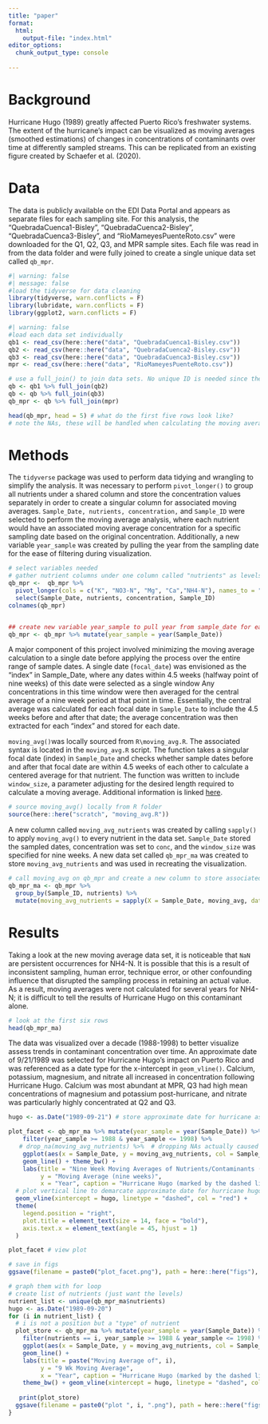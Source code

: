 ```yaml
---
title: "paper"
format: 
  html: 
    output-file: "index.html"
editor_options: 
  chunk_output_type: console
 
---
```


# Background

Hurricane Hugo (1989) greatly affected Puerto Rico's freshwater systems. The extent of the hurricane's impact can be visualized as moving averages (smoothed estimations) of changes in concentrations of contaminants over time at differently sampled streams. This can be replicated from an existing figure created by Schaefer et al. (2020).

# Data

The data is publicly available on the EDI Data Portal and appears as separate files for each sampling site. For this analysis, the "QuebradaCuenca1-Bisley", "QuebradaCuenca2-Bisley", "QuebradaCuenca3-Bisley", and "RioMameyesPuenteRoto.csv" were downloaded for the Q1, Q2, Q3, and MPR sample sites. Each file was read in from the data folder and were fully joined to create a single unique data set called `qb_mpr`. 

```r
#| warning: false
#| message: false
#load the tidyverse for data cleaning 
library(tidyverse, warn.conflicts = F)
library(lubridate, warn.conflicts = F)
library(ggplot2, warn.conflicts = F)
```


```r
#| warning: false
#load each data set individually
qb1 <- read_csv(here::here("data", "QuebradaCuenca1-Bisley.csv"))
qb2 <- read_csv(here::here("data", "QuebradaCuenca2-Bisley.csv"))
qb3 <- read_csv(here::here("data", "QuebradaCuenca3-Bisley.csv"))
mpr <- read_csv(here::here("data", "RioMameyesPuenteRoto.csv"))

# use a full_join() to join data sets. No unique ID is needed since the data sets are joined on shared columns to avoid duplicates
qb <- qb1 %>% full_join(qb2)
qb <- qb %>% full_join(qb3)
qb_mpr <- qb %>% full_join(mpr)

head(qb_mpr, head = 5) # what do the first five rows look like?
# note the NAs, these will be handled when calculating the moving averages with na.rm = T
```

# Methods

The `tidyverse` package was used to perform data tidying and wrangling to simplify the analysis. It was necessary to perform `pivot_longer()` to group all nutrients under a shared column and store the concentration values separately in order to create a singular column for associated moving averages. `Sample_Date, nutrients, concentration,` and `Sample_ID` were selected to perform the moving average analysis, where each nutrient would have an associated moving average concentration for a specific sampling date based on the original concentration. Additionally, a new variable `year_sample` was created by pulling the year from the sampling date for the ease of filtering during visualization.

```r
# select variables needed
# gather nutrient columns under one column called "nutrients" as levels, pull concentrations from each as a separate concentration (value) column
qb_mpr <-  qb_mpr %>% 
  pivot_longer(cols = c("K", "NO3-N", "Mg", "Ca","NH4-N"), names_to = "nutrients", values_to = "concentration") %>%
  select(Sample_Date, nutrients, concentration, Sample_ID)
colnames(qb_mpr)


## create new variable year_sample to pull year from sample_date for easy filtering later
qb_mpr <- qb_mpr %>% mutate(year_sample = year(Sample_Date))
```

A major component of this project involved minimizing the moving average calculation to a single date before applying the process over the entire range of sample dates. A single date (`focal_date`) was envisioned as the "index" in Sample_Date, where any dates within 4.5 weeks (halfway point of nine weeks) of this date were selected as a single window Any concentrations in this time window were then averaged for the central average of a nine week period at that point in time. Essentially, the central average was calculated for each focal date in `Sample_Date` to include the 4.5 weeks before and after that date; the average concentration was then extracted for each "index" and stored for each date.

`moving_avg()`was locally sourced from `R\moving_avg.R`. The associated syntax is located in the `moving_avg.R` script. The function takes a singular focal date (index) in `Sample_Date` and checks whether sample dates before and after that focal date are within 4.5 weeks of each other to calculate a centered average for that nutrient. The function was written to include `window_size`, a parameter adjusting for the desired length required to calculate a moving average. Additional information is linked [here](https://github.com/vedikaS-byte/Analytical-Workflows-Project-Practice/blob/main/R/moving_avg.R).

```r
# source moving_avg() locally from R folder
source(here::here("scratch", "moving_avg.R"))
```

A new column called `moving_avg_nutrients` was created by calling `sapply()` to apply `moving_avg()` to every nutrient in the data set. `Sample_Date` stored the sampled dates, concentration was set to `conc`, and the `window_size` was specified for nine weeks. A new data set called `qb_mpr_ma` was created to store `moving_avg_nutrients` and was used in recreating the visualization.

```r
# call moving_avg on qb_mpr and create a new column to store associated moving_avg concentrations with each nutrient in a single column 
qb_mpr_ma <- qb_mpr %>%
  group_by(Sample_ID, nutrients) %>%
  mutate(moving_avg_nutrients = sapply(X = Sample_Date, moving_avg, dates = as.Date(Sample_Date), conc = concentration, window_size = 9)) %>% ungroup()
```

# Results

Taking a look at the new moving average data set, it is noticeable that `NaN` are persistent occurrences for NH4-N. It is possible that this is a result of inconsistent sampling, human error, technique error, or other confounding influence that disrupted the sampling process in retaining an actual value. As a result, moving averages were not calculated for several years for NH4-N; it is difficult to tell the results of Hurricane Hugo on this contaminant alone.

```r
# look at the first six rows 
head(qb_mpr_ma)
```

The data was visualized over a decade (1988-1998) to better visualize assess trends in contaminant concentration over time. An approximate date of 9/21/1989 was selected for Hurricane Hugo's impact on Puerto Rico and was referenced as a date type for the x-intercept in `geom_vline()`. Calcium, potassium, magnesium, and nitrate all increased in concentration following Hurricane Hugo. Calcium was most abundant at MPR, Q3 had high mean concentrations of magnesium and potassium post-hurricane, and nitrate was particularly highly concentrated at Q2 and Q3. 

```r
hugo <- as.Date("1989-09-21") # store approximate date for hurricane as date type for x-intercept reference in geom_vline()

plot_facet <- qb_mpr_ma %>% mutate(year_sample = year(Sample_Date)) %>%
    filter(year_sample >= 1988 & year_sample <= 1998) %>%
   # drop_na(moving_avg_nutrients) %>%  # dropping NAs actually caused larger gaps in the data, ggplot automatically removes these
    ggplot(aes(x = Sample_Date, y = moving_avg_nutrients, col = Sample_ID, group = Sample_ID)) +
    geom_line() + theme_bw() + 
    labs(title = "Nine Week Moving Averages of Nutrients/Contaminants (1988-1998)",
         y = "Moving Average (nine weeks)",
         x = "Year", caption = "Hurricane Hugo (marked by the dashed line) occurred around 09/21/1989.") + facet_wrap(~factor(nutrients), scales = "free_y", ncol = 1) + 
  # plot vertical line to demarcate approximate date for hurricane hugo
  geom_vline(xintercept = hugo, linetype = "dashed", col = "red") +
  theme(
    legend.position = "right",
    plot.title = element_text(size = 14, face = "bold"),
    axis.text.x = element_text(angle = 45, hjust = 1)
  )

plot_facet # view plot

# save in figs
ggsave(filename = paste0("plot_facet.png"), path = here::here("figs"), plot = plot_facet)
```

```r
# graph them with for loop
# create list of nutrients (just want the levels)
nutrient_list <- unique(qb_mpr_ma$nutrients)
hugo <- as.Date("1989-09-20")
for (i in nutrient_list) {
  # i is not a position but a "type" of nutrient
  plot_store <- qb_mpr_ma %>% mutate(year_sample = year(Sample_Date)) %>%
    filter(nutrients == i, year_sample >= 1988 & year_sample <= 1998) %>%
    ggplot(aes(x = Sample_Date, y = moving_avg_nutrients, col = Sample_ID, group = Sample_ID)) +
    geom_line() +
    labs(title = paste("Moving Average of", i),
         y = "9 Wk Moving Average",
         x = "Year", caption = "Hurricane Hugo (marked by the dashed line) occurred around 09/21/1989.") + 
    theme_bw() + geom_vline(xintercept = hugo, linetype = "dashed", col = "red") 
 
   print(plot_store) 
  ggsave(filename = paste0("plot ", i, ".png"), path = here::here("figs"), plot = plot_store)
}
```


